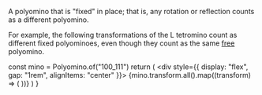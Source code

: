 
A polyomino that is "fixed" in place; that is, any rotation or reflection counts as a different polyomino.

For example, the following transformations of the L tetromino count as different fixed polyominoes, even though they count as the same [free](/glossary/free) polyomino.

<Example />

  const mino = Polyomino.of("100_111")
  return (
    <div style={{ display: "flex", gap: "1rem", alignItems: "center" }}>
      {mino.transform.all().map((transform) => (
        <MinoDiv mino={transform} stroke="black" fill="grey" size={15} />
      ))}
    </div>
  )
}
